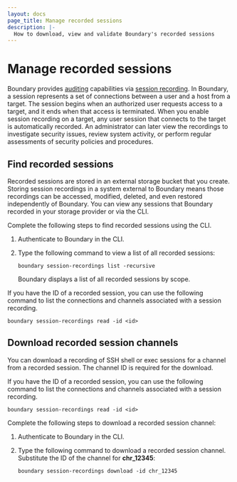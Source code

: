 ```yaml
---
layout: docs
page_title: Manage recorded sessions
description: |-
  How to download, view and validate Boundary's recorded sessions
---
```


# Manage recorded sessions

Boundary provides [auditing](/boundary/docs/concepts/auditing) capabilities via [session recording](/boundary/docs/configuration/session-recording).
In Boundary, a session represents a set of connections between a user and a host from a target.
The session begins when an authorized user requests access to a target, and it ends when that access is terminated.
When you enable session recording on a target, any user session that connects to the target is automatically recorded.
An administrator can later view the recordings to investigate security issues, review system activity, or perform regular assessments of security policies and procedures.

## Find recorded sessions

Recorded sessions are stored in an external storage bucket that you create.
Storing session recordings in a system external to Boundary means those recordings can be accessed, modified, deleted, and even restored independently of Boundary.
You can view any sessions that Boundary recorded in your storage provider or via the CLI.

Complete the following steps to find recorded sessions using the CLI.

1. Authenticate to Boundary in the CLI.
1. Type the following command to view a list of all recorded sessions:

   ```hcl
   boundary session-recordings list -recursive
   ```

   Boundary displays a list of all recorded sessions by scope.

If you have the ID of a recorded session, you can use the following command to list the connections and channels associated with a session recording.

```hcl
boundary session-recordings read -id <id>
```

## Download recorded session channels

You can download a recording of SSH shell or exec sessions for a channel from a recorded session.
The channel ID is required for the download.

If you have the ID of a recorded session, you can use the following command to list the connections and channels associated with a session recording.

```hcl
boundary session-recordings read -id <id>
```

Complete the following steps to download a recorded session channel:

1. Authenticate to Boundary in the CLI.
1. Type the following command to download a recorded session channel.
Substitute the ID of the channel for **chr_12345**:

   ```hcl
   boundary session-recordings download -id chr_12345
   ```
